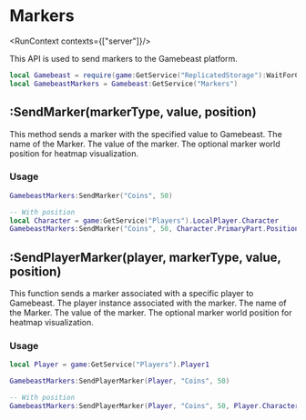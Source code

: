 
# Markers
<RunContext contexts={["server"]}/>

This API is used to send markers to the Gamebeast platform. 
  
```lua
local Gamebeast = require(game:GetService("ReplicatedStorage"):WaitForChild("Gamebeast"))
local GamebeastMarkers = Gamebeast:GetService("Markers")
```

## :SendMarker(markerType, value, position)
<ReturnType/>
This method sends a marker with the specified value to Gamebeast.

<ParameterList>
    <Parameter name="markerType" type="string">
        The name of the Marker.
    </Parameter>
    <Parameter name="value" type="number | {[string] : any}">
        The value of the marker.
    </Parameter>
    <Parameter name="position" type="Vector3?">
        The optional marker world position for heatmap visualization.
    </Parameter>
</ParameterList>

### Usage
```lua
GamebeastMarkers:SendMarker("Coins", 50)

-- With position
local Character = game:GetService("Players").LocalPlayer.Character
GamebeastMarkers:SendMarker("Coins", 50, Character.PrimaryPart.Position)
```

## :SendPlayerMarker(player, markerType, value, position)
<ReturnType/>
This function sends a marker associated with a specific player to Gamebeast. 

<ParameterList>
    <Parameter name="player" type="Player">
        The player instance associated with the marker.
    </Parameter>
    <Parameter name="markerType" type="string">
        The name of the Marker.
    </Parameter>
    <Parameter name="value" type="number | {[string] : any}">
        The value of the marker.
    </Parameter>
    <Parameter name="position" type="Vector3?">
        The optional marker world position for heatmap visualization.
    </Parameter>
</ParameterList>

### Usage
```lua
local Player = game:GetService("Players").Player1

GamebeastMarkers:SendPlayerMarker(Player, "Coins", 50)

-- With position
GamebeastMarkers:SendPlayerMarker(Player, "Coins", 50, Player.Character.PrimaryPart.Position)
```